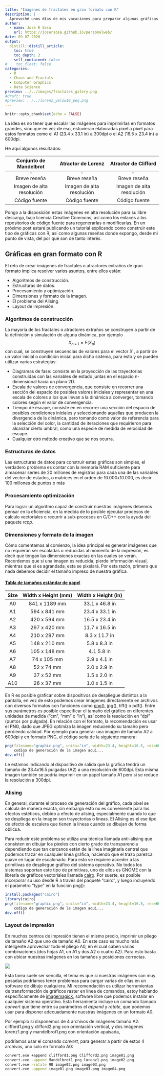 ```yaml
---
title: "Imágenes de fractales en gran formato con R"
description: |
  Aproveché unos días de mis vacaciones para preparar algunas gráficas en R, que quería hacer desde hace tiempo para adornar mi estudio. Se trata de fractales y atractores extraños, pero quería hacerlos de forma de poder imprimirlos en formato grande, como afiches.
author:
  - name: José R Sosa
    url: https://josersosa.github.io/personalweb/
date: 09-07-2020
output:
  distill::distill_article:
    toc: true
    toc_depth: 3
    self_contained: false
#    toc_float: false
categories:
  - R
  - Chaos and Fractals
  - Computer Graphics
  - Data Science
preview: ../../images/fractales_galery.png
#draft: true
#preview: ../../lorenz_yelow10_peq.png
---
```


```r
knitr::opts_chunk$set(echo = FALSE)
```

La idea es no tener que escalar las imágenes para imprimirlas en formatos grandes, sino que en vez de eso, estuvieran elaboradas pixel a pixel para estos formatos como el A1 (23.4 x 33.1 in) a 300dpi o el A2 (16.5 x 23.4 in) a 600dpi.

He aquí algunos resultados:

|                    Conjunto de Mandelbrot                    |                      Atractor de Lorenz                      |                     Atractor de Clifford                     |
| :----------------------------------------------------------: | :----------------------------------------------------------: | :----------------------------------------------------------: |
| <img src="../../images/Mandelbrot02_peq.png" style="zoom:33%;" /> | <img src="../../images/lorenz_yelow11 - 20mm_peq.png" style="zoom:33%;" /> | <img src="../../images/Clifford_mix3d05_peq.png" style="zoom: 33%;" /> |
|                         Breve reseña                         |                         Breve reseña                         |                         Breve reseña                         |
|                  Imagen de alta resolución                   |                  Imagen de alta resolución                   |                  Imagen de alta resolución                   |
|                        Código fuente                         |                        Código fuente                         |                        Código fuente                         |

Pongo a la disposición estas imágenes en alta resolución para su libre descarga, bajo licencia Creative Commons, así como los enlaces a los repositorios de código fuente para regenerarlas o modificarlas. En un próximo post estaré publicando un tutorial explicando como construir este tipo de gráficas con R, así como algunas reseñas donde expongo, desde mi punto de vista, del por qué son de tanto interés.



## Gráficas en gran formato con R

El reto de crear imágenes de fractales o atractores extraños de gran formato implica resolver varios asuntos, entre ellos están:

- Algoritmos de construcción.
- Estructuras de datos.
- Procesamiento y optimización. 
- Dimensiones y formato de la imagen.
- El problema del Alising.
- Layout de impresión.

### Algoritmos de construcción

La mayoría de los fractales o atractores extraños se construyen a partir de la definición y simulación de alguna dinámica, por ejemplo
$$
X_{n+1}=F(X_n)
$$
 con cual, se construyen secuencias de valores para el vector _X_ , a partir de un valor inicial o condición inicial para dicho sistema, para esto y se pueden utilizar varias estrategias:

- Diagramas de fase: consiste en la proyección de las trayectorias construidas con las variables de estado juntas en el espacio n-dimensional hacia un plano 2D. 
- Escala de valores de convergencia, que consiste en recorrer una sección del espacio de posibles valores iniciales y representar en una escala de colores a los que llevan a la dinámica a converger, tomando colores según el valor de convergencia.
- Tiempo de escape, consiste en en recorrer una sección del espacio de posibles condiciones iniciales y seleccionando aquellas que producen la divergencia de la dinámica, pero tomando como valor de referencia para la selección del color, la cantidad de iteraciones que requirieron para alcanzar cierto umbral, como una especie de medida de velocidad de escape.
- Cualquier otro método creativo que se nos ocurra.   

### Estructuras de datos

Las estructuras de datos para construir estas gráficas son simples, el verdadero problema es contar con la memoria RAM suficiente para almacenar series de 20 millones de registros para cada una de las variables del vector de estados, o matrices en el orden de 10.000x10.000, es decir 100 millones de puntos o más 

### Procesamiento optimización

Para lograr un algoritmo capaz de construir nuestras imágenes debemos pensar en la eficiencia, en la medida de lo posible ejecutar procesos de calculo vectoriales o recurrir a sub-procesos en C/C++ con la ayuda del paquete _rcpp_.

### Dimensiones y formato de la imagen

Cómo comentamos al comienzo, la idea principal es generar imágenes que no requieran ser escaladas o reducidas al momento de la impresión, es decir que tengan las dimensiones exactas en las cuales se verán. Recordemos que si una imagen es reducida, pierde información visual, mientras que si es agrandada, esta se pixelará. Por esta razón, primero que nada debemos decidir el tamaño impreso de nuestra gráfica. 

#### [Tabla de tamaños estándar de papel](https://www.officexpress.co.uk/paper-guide/)

| **Size** | **Width x Height (mm)** | **Width x Height (in)** |
| :------: | :---------------------: | :---------------------: |
|    A0    |      841 x 1189 mm      |     33.1 x 46.8 in      |
|    A1    |      594 x 841 mm       |     23.4 x 33.1 in      |
|    A2    |      420 x 594 mm       |     16.5 x 23.4 in      |
|    A3    |      297 x 420 mm       |     11.7 x 16.5 in      |
|    A4    |      210 x 297 mm       |      8.3 x 11.7 in      |
|    A5    |      148 x 210 mm       |      5.8 x 8.3 in       |
|    A6    |      105 x 148 mm       |       4.1 5.8 in        |
|    A7    |       74 x 105 mm       |      2.9 x 4.1 in       |
|    A8    |       52 x 74 mm        |      2.0 x 2.9 in       |
|    A9    |       37 x 52 mm        |      1.5 x 2.0 in       |
|   A10    |       26 x 37 mm        |      1.0 x 1.5 in       |

En R es posible graficar sobre dispositivos de despliegue distintos a la pantalla, en vez de esto podemos crear imágenes directamente en archivos con diversos formatos con funciones como [png()](https://www.rdocumentation.org/packages/grDevices/versions/3.4.1/topics/png), jpg(), tiff() o pdf(). Entre sus parámetros es posible especificar el tamaño del gráfico en diferentes unidades de medida ("cm", "mm" o "in"), así como la resolución en "dpi" (puntos por pulgada). En relación con el formato, la recomendación es usar el PNG, dado que JPEG optimiza la imagen reduciendo su tamaño pero perdiendo calidad. Por ejemplo para generar una imagen de tamaño A2 a 600dpi y en formato PNG, el código sería de la siguiente manera:



```R
png(filename="graphic.png", units="in", width=23.4, height=16.5, res=600)
	codigo de generación de la imagen aqui...
dev.off()
```

Le estamos indicando al dispositivo de salida que la grafica tendrá un tamaño de 23.4x16.5 pulgadas (A2) a una resolución de 600dpi. Esta misma imagen también se podría imprimir en un papel tamaño A1 pero si se reduce la resolución a 300dpi.

### Alising

En general, durante el proceso de generación del gráfico, cada pixel se calcula de manera exacta, sin embargo esto no es conveniente para los efectos estéticos, debido a efecto de alising, especialmente cuando lo que se despliega en la imagen son trayectorias o líneas. El Alising es el ese tipo de efecto de escalera que tienen la líneas cuando se dibujan de forma oblicua. 

Para reducir este problema se utiliza una técnica llamada anti-alising que consisten en dibujar los pixeles con cierto grado de transparencia dependiendo que tan cercanos están de la línea imaginaria central que podemos trazar en cualquier línea gráfica, haciendo que el trazo parezca suave en lugar de escalonado. Para esto se requiere acceder a las primitivas de despliegue gráfico del sistema operativo. No todos los sistemas soportan este tipo de primitivas, uno de ellos es GNOME con la librería de gráficos vectoriales llamada [cairo](https://en.wikipedia.org/wiki/Cairo_(graphics)). Por suerte, es posible incorporar su uso desde R a través del paquete "cairo", y luego incluyendo el parámetro "type" en la función png(): 


```R
install.packages("cairo")
library(cairo)
png(filename="graphic.png", units="in", width=23.4, height=16.5, res=600, type="cairo-png")
	codigo de generación de la imagen aqui...
dev.off()
```



### Layout de impresión

En muchos centros de impresión tienen el mismo precio, imprimir un pliego de tamaño A2 que uno de tamaño A0. En este caso es mucho más inteligente aprovechar todo el pliego A0, en el cual caben varias combinaciones (dos hojas A1, un A1 y dos A2 o cuatro A2). Para esto basta con ubicar nuestras imágenes en los tamaños y posiciones correctas.

![](../../images/a0-paper-sizes.jpg)

Esta tarea suele ser sencilla, el tema es que si nuestras imágenes son muy pesadas podríamos tener problemas para cargar varias de ellas en un software de dibujo cualquiera. Mi recomendación es utilizar herramientas de transformación de gráficos raster en línea de comandos, estoy hablando específicamente de [imagemagick ](https://imagemagick.org/index.php), software libre que podemos instalar en cualquier sistema operativo. Esta herramienta incluye un comando llamado _convert_ que tiene entre su parámetros el _append_ y _rotate_, que podemos usar para disponer adecuadamente nuestras imágenes en un formato A0.

Por ejemplo si disponemos de 4 archivos de imágenes tamaño A2: clifford1.png y clifford2.png con orientación vertical, y dos imágenes lorenz1.png y mandelbrot1.png con orientación apaisada, 



podríamos usar el comando _convert_, para generar a partir de estos 4 archivos, uno solo en formato A0:

```bash
convert.exe +append clifford1.png Clifford2.png image01.png
convert.exe -append Mandelbrot1.png lorenz1.png image02.png
convert.exe -rotate 90 image02.png image03.png
convert.exe -append image01.png image03.png image04.png
```


